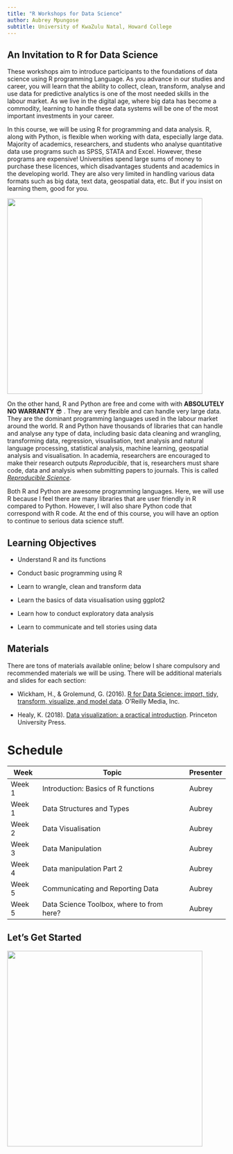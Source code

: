 ```yaml
---
title: "R Workshops for Data Science"
author: Aubrey Mpungose
subtitle: University of KwaZulu Natal, Howard College
---
```


## An Invitation to R for Data Science

These workshops aim to introduce participants to the foundations of data science using R programming Language. As you advance in our studies and career, you will learn that the ability to collect, clean, transform, analyse and use data for predictive analytics is one of the most needed skills in the labour market. As we live in the digital age, where big data has become a commodity, learning to handle these data systems will be one of the most important investments in your career.

In this course, we will be using R for programming and data analysis. R, along with Python, is flexible when working with data, especially large data. Majority of academics, researchers, and students who analyse quantitative data use programs such as SPSS, STATA and Excel. However, these programs are expensive! Universities spend large sums of money to purchase these licences, which disadvantages students and academics in the developing world. They are also very limited in handling various data formats  such as big data, text data, geospatial data, etc. But if you insist on learning them, good for you.

![](images/future.png){width="450"}

On the other hand, R and Python are free and come with with **ABSOLUTELY NO WARRANTY** 😎 . They are very flexible and can handle very large data. They are the dominant programming languages used in the labour market around the world. R and Python have thousands of libraries that can handle and analyse any type of data, including basic data cleaning and wrangling, transforming data, regression, visualisation, text analysis and natural language processing, statistical analysis, machine learning, geospatial analysis and visualisation. In academia, researchers are encouraged to make their research outputs *Reproducible*, that is, researchers must share code, data and analysis when submitting papers to journals. This is called [*Reproducible Science*](https://www.nature.com/articles/s41562-016-0021).

Both R and Python are awesome programming languages. Here, we will use R because I feel there are many libraries that are user friendly in R compared to Python. However, I will also share Python code that correspond with R code. At the end of this course, you will have an option to continue to serious data science stuff.

## Learning Objectives

-   Understand R and its functions

-   Conduct basic programming using R

-   Learn to wrangle, clean and transform data

-   Learn the basics of data visualisation using ggplot2

-   Learn how to conduct exploratory data analysis

-   Learn to communicate and tell stories using data

## Materials

There are tons of materials available online; below I share compulsory and recommended materials we will be using. There will be additional materials and slides for each section:

-   Wickham, H., & Grolemund, G. (2016). [R for Data Science: import, tidy, transform, visualize, and model data](https://r4ds.hadley.nz/). O'Reilly Media, Inc.

-   Healy, K. (2018). [Data visualization: a practical introduction](https://socviz.co/). Princeton University Press.

# Schedule

| Week   | Topic                                     | Presenter |
|--------|-------------------------------------------|-----------|
| Week 1 | Introduction: Basics of R functions       | Aubrey    |
| Week 1 | Data Structures and Types                 | Aubrey    |
| Week 2 | Data Visualisation                        | Aubrey    |
| Week 3 | Data Manipulation                         | Aubrey    |
| Week 4 | Data manipulation Part 2                  | Aubrey    |
| Week 5 | Communicating and Reporting Data          | Aubrey    |
| Week 5 | Data Science Toolbox, where to from here? | Aubrey    |

## Let's Get Started

![](images/learn_r.png){width="450"}
